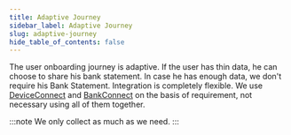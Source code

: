 ```yaml
---
title: Adaptive Journey
sidebar_label: Adaptive Journey
slug: adaptive-journey
hide_table_of_contents: false
---
```


The user onboarding journey is adaptive. If the user has thin data, he can choose to share his bank statement. In case he has enough data, we don't require his Bank Statement. 
Integration is completely flexible. We use [DeviceConnect](/product/products/device-connect) and [BankConnect](/product/products/bank-connect) on the basis of requirement, not necessary using all of them together.

:::note We only collect as much as we need.
:::
